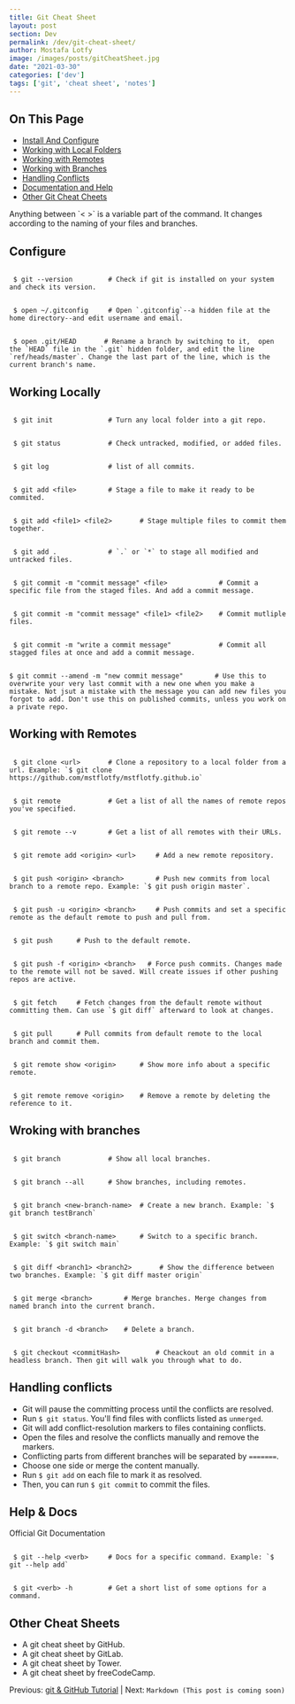 ```yaml
---
title: Git Cheat Sheet
layout: post
section: Dev
permalink: /dev/git-cheat-sheet/
author: Mostafa Lotfy
image: /images/posts/gitCheatSheet.jpg
date: "2021-03-30"
categories: ['dev']
tags: ['git', 'cheat sheet', 'notes']
---
```


## On This Page

- [Install And Configure](#install)
- [Working with Local Folders](#local)
- [Working with Remotes](#remote)
- [Working with Branches](#branches)
- [Handling Conflicts](#conflicts)
- [Documentation and Help](#docs)
- [Other Git Cheat Cheets](#other)

<p class="call-out">
  Anything between `< >` is a variable part of the command. It changes according to the naming of your files and branches.
</p>

## <a name="install"></a>Configure


```

 $ git --version         # Check if git is installed on your system and check its version.

```


```

 $ open ~/.gitconfig     # Open `.gitconfig`--a hidden file at the home directory--and edit username and email.

```


```

 $ open .git/HEAD       # Rename a branch by switching to it,  open the `HEAD` file in the `.git` hidden folder, and edit the line `ref/heads/master`. Change the last part of the line, which is the current branch's name.

```

## <a name="local"></a>**Working Locally**

```

 $ git init              # Turn any local folder into a git repo.

```

```

 $ git status            # Check untracked, modified, or added files.

```

```

 $ git log               # list of all commits.

```

```

 $ git add <file>        # Stage a file to make it ready to be commited.

```

```

 $ git add <file1> <file2>       # Stage multiple files to commit them together.

```

```

 $ git add .             # `.` or `*` to stage all modified and untracked files.

```

```

 $ git commit -m "commit message" <file>             # Commit a specific file from the staged files. And add a commit message.

```

```

 $ git commit -m "commit message" <file1> <file2>    # Commit mutliple files.

```

```

 $ git commit -m "write a commit message"            # Commit all stagged files at once and add a commit message.

```

```

$ git commit --amend -m "new commit message"		# Use this to overwrite your very last commit with a new one when you make a mistake. Not jsut a mistake with the message you can add new files you forgot to add. Don't use this on published commits, unless you work on a private repo.

```

## <a name="remote"></a> **Working with Remotes**

```

 $ git clone <url>       # Clone a repository to a local folder from a url. Example: `$ git clone https://github.com/mstflotfy/mstflotfy.github.io`

```

```

 $ git remote            # Get a list of all the names of remote repos you've specified.

```

```

 $ git remote --v        # Get a list of all remotes with their URLs.

```

```

 $ git remote add <origin> <url>     # Add a new remote repository.

```

```

 $ git push <origin> <branch>        # Push new commits from local branch to a remote repo. Example: `$ git push origin master`.

```

```

 $ git push -u <origin> <branch>     # Push commits and set a specific remote as the default remote to push and pull from.

```

```

 $ git push      # Push to the default remote.

```

```

 $ git push -f <origin> <branch>   # Force push commits. Changes made to the remote will not be saved. Will create issues if other pushing repos are active.  

```

```

 $ git fetch     # Fetch changes from the default remote without committing them. Can use `$ git diff` afterward to look at changes.

```

```

 $ git pull      # Pull commits from default remote to the local branch and commit them.

```

```

 $ git remote show <origin>      # Show more info about a specific remote.

```

```

 $ git remote remove <origin>    # Remove a remote by deleting the reference to it.

```

## <a name="branches"></a> **Wroking with branches**

```

 $ git branch            # Show all local branches.

```

```

 $ git branch --all      # Show branches, including remotes.

```

```

 $ git branch <new-branch-name>  # Create a new branch. Example: `$ git branch testBranch`

```

```

 $ git switch <branch-name>      # Switch to a specific branch. Example: `$ git switch main`

```

```

 $ git diff <branch1> <branch2>       # Show the difference between two branches. Example: `$ git diff master origin`

```

```

 $ git merge <branch>        # Merge branches. Merge changes from named branch into the current branch.

```

```

 $ git branch -d <branch>    # Delete a branch.

```

```

 $ git checkout <commitHash>         # Cheackout an old commit in a headless branch. Then git will walk you through what to do.

```

## <a name="conflicts"></a> **Handling conflicts**

- Git will pause the committing process until the conflicts are resolved.
- Run `$ git status`. You'll find files with conflicts listed as `unmerged`.
- Git will add conflict-resolution markers to files containing conflicts.
- Open the files and resolve the conflicts manually and remove the markers.
- Conflicting parts from different branches will be separated by `=======`.
- Choose one side or merge the content manually.
- Run `$ git add` on each file to mark it as resolved.
- Then, you can run `$ git commit` to commit the files.



## <a name="docs"></a> **Help & Docs**

<CustomLink href="https://git-scm.com/docs">Official Git Documentation</CustomLink>


```

 $ git --help <verb>     # Docs for a specific command. Example: `$ git --help add`

```

```

 $ git <verb> -h         # Get a short list of some options for a command.

```

## <a name="other"></a> **Other Cheat Sheets**

- <CustomLink href="https://training.github.com/downloads/github-git-cheat-sheet/">A git cheat sheet by GitHub.</CustomLink>
- <CustomLink href="https://about.gitlab.com/images/press/git-cheat-sheet.pdf">A git cheat sheet by GitLab.</CustomLink>
- <CustomLink href="https://www.git-tower.com/blog/git-cheat-sheet/">A git cheat sheet by Tower.</CustomLink>
- <CustomLink href="https://www.freecodecamp.org/news/git-cheat-sheet/">A git cheat sheet by freeCodeCamp.</CustomLink>



Previous: [git & GitHub Tutorial](/dev/git-github-tutorial-very-beginner/)  | Next: `Markdown (This post is coming soon)`
